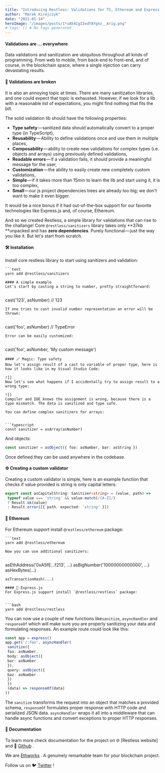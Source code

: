 ```yaml
---
title: "Introducing Restless: Validations for TS, Ethereum and Express.js"
author: "Marek Kirejczyk"
date: "2021-01-14"
heroImage: "/images/posts/1*uA54CgI3xdYAYgnz__Arig.png"
# tags: [] # No tags generated
---
```


#### Validations are … everywhere
Data validations and sanitization are ubiquitous throughout all kinds of programming. From web to mobile, from back-end to front-end, and of course, in the blockchain space, where a single injection can carry devastating results.

#### 😬 Validations are broken
It is also an annoying topic at times. There are many sanitization libraries, and one could expect that topic is exhausted. However, if we look for a lib with a reasonable list of expectations, you might find nothing that fits the bill.

The solid validation lib should have the following properties:

- **Type safety** — sanitized data should automatically convert to a proper type (in TypeScript),
- **Reusability** — Ability to define validations once and use them in multiple places,
- **Composability** — ability to create new validations for complex types (i.e. objects and arrays) using previously defined validations,
- **Readable errors** — if a validation fails, it should provide a meaningful message for the user,
- **Customization** — the ability to easily create new completely custom validations,
- **Simple** — if it takes more than 15min to learn the lib and start using it, it is too complex,
- **Small** — our js project dependencies trees are already too big; we don't want to make it even bigger.

It would be a nice bonus if it had out-of-the-box support for our favorite technologies like Express.js and, of course, Ethereum.

And so we created Restless, a simple library for validations that can rise to the challange! Core `@restless/sanitizers` library takes only **37kb **unpacked and has **zero dependencies**. Purely functional — just the way you like it. But let's start from scratch.

#### 🛠️ Installation
Install core restless library to start using sanitizers and validation:


```
```text
yarn add @restless/sanitizers
```
```
#### A simple example
Let's start by casting a string to number, pretty straightforward:


```
cast('123', asNumber) // 123
```
If one tries to cast invalid number representation an error will be thrown:


```
cast('foo', asNumber) // TypeError
```
Error can be easily customized:


```
cast('foo', asNumber, 'My custom message')
```
#### 🪄 Magic: Type safety
Now let's assign result of a cast to variable of proper type, here is how it looks like in my Visual Studio Code:

![]
Now let's see what happens if I accidentally try to assign result to a wrong type:

![]
Compiler and IDE knows the assignment is wrong, because there is a type mismatch. The data is sanitized and type safe.

You can define complex sanitizers for arrays:


```typescript
const sanitizer = asArray(asNumber)
```
And objects:

```typescript
const sanitizer = asObject({ foo: asNumber, bar: asString })
```
Once defined they can be used anywhere in the codebase.

#### ⚙️ Creating a custom validator
Creating a custom validator is simple, here is an example function that checks if value provided is string is only capital letters:

```typescript
export const asCapitalString: Sanitizer<string> = (value, path) => 
 typeof value === 'string' && value.match(/[A-Z]/)
 ? Result.ok(value)
 : Result.error([{ path, expected: 'string' }])
```
#### 💸 Ethereum
For Ethereum support install `@restless/ethereum` package:


```
```text
yarn add @restless/ethereum
```
```
Now you can use additional sanitizers:


```
asEthAddress('0xA5fE...f213', ...)
asBigNumber('10000000000000', ...)
asHexBytes(...)
```text
asTransactionHash(...)
```
```
#### 🚄 Express.js
For Express.js support install `@restless/restless` package:


```bash
yarn add @restless/restless
```

You can now use a couple of new functions like`sanitize`, `asyncHandler` and `responseOf` which will make sure you are properly sanitizing your data and formulating responses. An example route could look like this:

```typescript
const app = express()
app.get('/:foo', asyncHandler(
 sanitize({
 foo: asNumber,
 body: asObject({
 bar: asNumber
 }),
 query: asObject({
 baz: asNumber
 })
 })
 (data) => responseOf(data)
))
```
The `sanitize` transforms the request into an object that matches a provided schema, `responseOf` formulates proper response with HTTP code and serialized JSON data. `asyncHandler` wraps it all into a middleware that can handle async functions and convert exceptions to proper HTTP responses.

#### 📕 Documentation
To learn more check documentation for the project on 🌐 [Restless website]
and 💾 [Github](https://github.com/EthWorks/restless) .

We are [Ethworks](https://ethworks.io/) . A genuinely remarkable team for your blockchain project.

Follow us on 🐦 [Twitter](https://twitter.com/ethworks) !